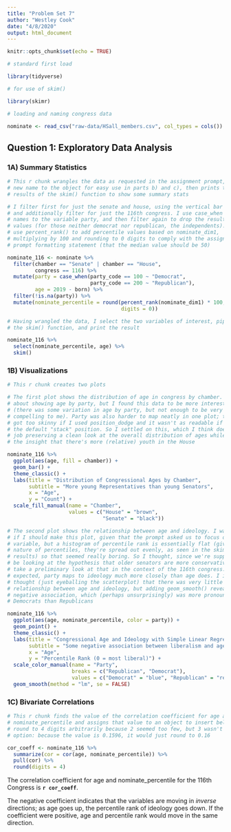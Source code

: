 ```yaml
---
title: "Problem Set 7"
author: "Westley Cook"
date: "4/8/2020"
output: html_document
---
```


```r
knitr::opts_chunk$set(echo = TRUE)

# standard first load

library(tidyverse)

# for use of skim()

library(skimr)

# loading and naming congress data

nominate <- read_csv("raw-data/HSall_members.csv", col_types = cols())

```

## Question 1: Exploratory Data Analysis

### 1A) Summary Statistics

```r

# This r chunk wrangles the data as requested in the assignment prompt, giving a
# new name to the object for easy use in parts b) and c), then prints the
# results of the skim() function to show some summary stats

# I filter first for just the senate and house, using the vertical bar for "or",
# and additionally filter for just the 116th congress. I use case_when to assign
# names to the variable party, and then filter again to drop the resulting NA
# values (for those neither democrat nor republican, the independents). I then
# use percent_rank() to add percentile values based on nominate_dim1,
# multiplying by 100 and rounding to 0 digits to comply with the assignment
# prompt formatting statement (that the median value should be 50)

nominate_116 <- nominate %>% 
  filter(chamber == "Senate" | chamber == "House",
         congress == 116) %>% 
  mutate(party = case_when(party_code == 100 ~ "Democrat",
                           party_code == 200 ~ "Republican"),
         age = 2019 - born) %>% 
  filter(!is.na(party)) %>% 
  mutate(nominate_percentile = round(percent_rank(nominate_dim1) * 100,
                                     digits = 0))

# Having wrangled the data, I select the two variables of interest, pipe it to
# the skim() function, and print the result

nominate_116 %>% 
  select(nominate_percentile, age) %>% 
  skim()

```

### 1B) Visualizations

```r

# This r chunk creates two plots

# The first plot shows the distribution of age in congress by chamber. I thought
# about showing age by party, but I found this data to be more interesting
# (there was some variation in age by party, but not enough to be very
# compelling to me). Party was also harder to map neatly in one plot; the bars
# got too skinny if I used position_dodge and it wasn't as readable if I used
# the default "stack" position. So I settled on this, which I think does a nice
# job preserving a clean look at the overall distribution of ages while adding
# the insight that there's more (relative) youth in the House

nominate_116 %>% 
  ggplot(aes(age, fill = chamber)) +
  geom_bar() +
  theme_classic() +
  labs(title = "Distribution of Congressional Ages by Chamber",
       subtitle = "More young Representatives than young Senators",
       x = "Age",
       y = "Count") +
  scale_fill_manual(name = "Chamber",
                    values = c("House" = "brown",
                               "Senate" = "black"))

# The second plot shows the relationship between age and ideology. I wasn't sure
# if I should make this plot, given that the prompt asked us to focus on one
# variable, but a histogram of percentile rank is essentially flat (given the
# nature of percentiles, they're spread out evenly, as seen in the skim()
# results) so that seemed really boring. So I thought, since we're supposed to
# be looking at the hypothesis that older senators are more conservative, I'd
# take a preliminary look at that in the context of the 116th congress. As I'd
# expected, party maps to ideology much more closely than age does. I initally
# thought (just eyeballing the scatterplot) that there was very little
# relationship between age and ideology, but adding geom_smooth() revealed the
# negative association, which (perhaps unsurprisingly) was more pronounced among
# Democrats than Republicans

nominate_116 %>% 
  ggplot(aes(age, nominate_percentile, color = party)) +
  geom_point() +
  theme_classic() +
  labs(title = "Congressional Age and Ideology with Simple Linear Regression",
       subtitle = "Some negative association between liberalism and age",
       x = "Age",
       y = "Percentile Rank (0 = most liberal)") +
  scale_color_manual(name = "Party",
                     breaks = c("Republican", "Democrat"),
                     values = c("Democrat" = "blue", "Republican" = "red")) +
  geom_smooth(method = "lm", se = FALSE)

```

### 1C) Bivariate Correlations

```r

# This r chunk finds the value of the correlation coefficient for age and
# nominate_percentile and assigns that value to an object to insert below. I
# round to 4 digits arbitrarily because 2 seemed too few, but 3 wasn't an
# option: because the value is 0.1596, it would just round to 0.16

cor_coeff <- nominate_116 %>% 
  summarize(cor = cor(age, nominate_percentile)) %>% 
  pull(cor) %>% 
  round(digits = 4)

```

The correlation coefficient for age and nominate_percentile for the 116th Congress is **`r cor_coeff`**.

The negative coefficient indicates that the variables are moving in *inverse* directions; as age goes up, the percentile rank of ideology goes down. If the coefficient were positive, age and percentile rank would move in the same direction.
